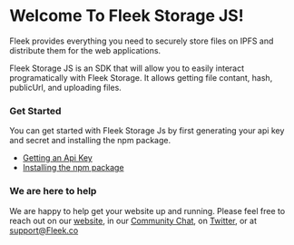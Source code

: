 # Welcome To Fleek Storage JS!

Fleek provides everything you need to securely store files on IPFS and distribute them for the web applications.

Fleek Storage JS is an SDK that will allow you to easily interact programatically with Fleek Storage. It allows getting file contant, hash, publicUrl, and uploading files.

### Get Started

You can get started with Fleek Storage Js by first generating your api key and secret and installing the npm package.

- [Getting an Api Key](/FleekStorageJs/GettingApiKeys)
- [Installing the npm package](/FleekStorageJs/InstallingPackage)

### We are here to help

We are happy to help get your website up and running. Please feel free to reach out on our [website](https://Fleek.co), in our [Community Chat](https://join.slack.com/t/fleek-public/shared_invite/zt-bxna7y1d-PbVdut4rgHt5jM6Zjg9g9A), on [Twitter](https://twitter.com/FleekHQ), or at support@Fleek.co
